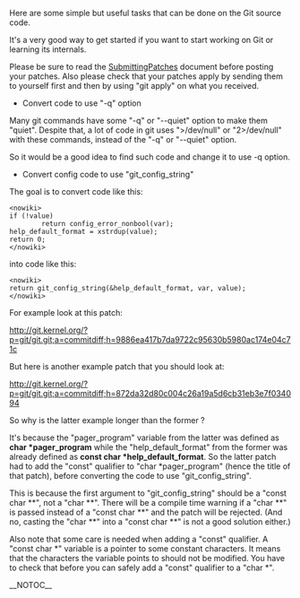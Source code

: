 Here are some simple but useful tasks that can be done on the Git source code.

It's a very good way to get started if you want to start working on Git or learning its internals.

Please be sure to read the [http://git.kernel.org/?p=git/git.git;a=blob;f=Documentation/SubmittingPatches [[SubmittingPatches]]] document before posting your patches. Also please check that your patches apply by sending them to yourself first and then by using "git apply" on what you received.

* Convert code to use "-q" option

Many git commands have some "-q" or "--quiet" option to make them "quiet". Despite that, a lot of code in git uses ">/dev/null" or "2>/dev/null" with these commands, instead of the "-q" or "--quiet" option.

So it would be a good idea to find such code and change it to use -q option.

* Convert config code to use "git_config_string"

The goal is to convert code like this:

<pre><nowiki>
if (!value)
        return config_error_nonbool(var);
help_default_format = xstrdup(value);
return 0;
</nowiki></pre>

into code like this:

<pre><nowiki>
return git_config_string(&help_default_format, var, value);
</nowiki></pre>

For example look at this patch:

http://git.kernel.org/?p=git/git.git;a=commitdiff;h=9886ea417b7da9722c95630b5980ac174e04c71c

But here is another example patch that you should look at:

http://git.kernel.org/?p=git/git.git;a=commitdiff;h=872da32d80c004c26a19a5d6cb31eb3e7f034094

So why is the latter example longer than the former ?

It's because the "pager_program" variable from the latter was defined as <b>char *pager_program</b> while the "help_default_format" from the former was already defined as <b>const char *help_default_format</b>. So the latter patch had to add the "const" qualifier to "char *pager_program" (hence the title of that patch), before converting the code to use "git_config_string".

This is because the first argument to "git_config_string" should be a "const char **", not a "char **". There will be a compile time warning if a "char **" is passed instead of a "const char **" and the patch will be rejected. (And no, casting the "char **" into a "const char **" is not a good solution either.) 

Also note that some care is needed when adding a "const" qualifier. A "const char *" variable is a pointer to some constant characters. It means that the characters the variable points to should not be modified. You have to check that before you can safely add a "const" qualifier to a "char *".

__NOTOC__